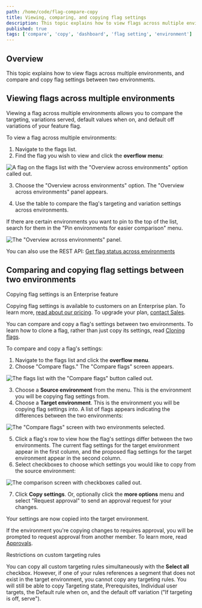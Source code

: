 ```yaml
---
path: /home/code/flag-compare-copy
title: Viewing, comparing, and copying flag settings
description: This topic explains how to view flags across multiple environments, and compare and copy flag settings between two environments.
published: true
tags: ['compare', 'copy', 'dashboard', 'flag setting', 'environment']
---
```


## Overview

This topic explains how to view flags across multiple environments, and compare and copy flag settings between two environments.

## Viewing flags across multiple environments

Viewing a flag across multiple environments allows you to compare the targeting, variations served, default values when on, and default off variations of your feature flag.

To view a flag across multiple environments:

1. Navigate to the flags list.
2. Find the flag you wish to view and click the **overflow menu**:

![A flag on the flags list with the "Overview across environments" option called out.](flag-overview-across-environments.png)

3. Choose the "Overview across environments" option. The "Overview across environments" panel appears.

4. Use the table to compare the flag's targeting and variation settings across environments.

If there are certain environments you want to pin to the top of the list, search for them in the "Pin environments for easier comparison" menu.

![The "Overview across environments" panel.](overview-across-environments.png)

<LearnMore>

You can also use the REST API: [Get flag status across environments](https://apidocs.launchdarkly.com/tag/Feature-flags/#operation/getFeatureFlagStatusAcrossEnvironments)

</LearnMore>

## Comparing and copying flag settings between two environments

<Callout intent="primary">
<CalloutTitle>Copying flag settings is an Enterprise feature</CalloutTitle>
<CalloutDescription>

Copying flag settings is available to customers on an Enterprise plan. To learn more, [read about our pricing](https://launchdarkly.com/pricing/). To upgrade your plan, [contact Sales](https://launchdarkly.com/contact-sales/).

</CalloutDescription>
</Callout>

You can compare and copy a flag's settings between two environments. To learn how to clone a flag, rather than just copy its settings, read [Cloning flags](/home/getting-started/feature-flags#cloning-flags).

To compare and copy a flag's settings:

1. Navigate to the flags list and click the **overflow menu**.
2. Choose "Compare flags." The "Compare flags" screen appears.

![The flags list with the "Compare flags" button called out.](flag-compare-callout.png)

3. Choose a **Source environment** from the menu. This is the environment you will be copying flag settings from.
4. Choose a **Target environment**. This is the environment you will be copying flag settings into. A list of flags appears indicating the differences between the two environments:

![The "Compare flags" screen with two environments selected.](flag-comparing-two-environments.png)


5. Click a flag's row to view how the flag's settings differ between the two environments. The current flag settings for the target environment appear in the first column, and the proposed flag settings for the target environment appear in the second column.
6. Select checkboxes to choose which settings you would like to copy from the source environment:

![The comparison screen with checkboxes called out.](flag-copy-options-callout.png)

7. Click **Copy settings**. Or, optionally click the **more options** menu and select "Request approval" to send an approval request for your changes.

Your settings are now copied into the target environment.

If the environment you're copying changes to requires approval, you will be prompted to request approval from another member. To learn more, read [Approvals](/home/feature-workflows/approvals).

<Callout intent="alert">
<CalloutTitle>Restrictions on custom targeting rules</CalloutTitle>
<CalloutDescription>

You can copy all custom targeting rules simultaneously with the **Select all** checkbox. However, if one of your rules references a segment that does not exist in the target environment, you cannot copy any targeting rules. You will still be able to copy Targeting state, Prerequisites, Individual user targets, the Default rule when on, and the default off variation ("If targeting is off, serve").

</CalloutDescription>
</Callout>
